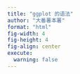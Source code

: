 ```yaml
---
title: "ggplot 的语法"
author: "大番薯本薯"
format: "html"
fig-width: 4
fig-height: 4
fig-align: center
execute:
  warning: false
---
```




